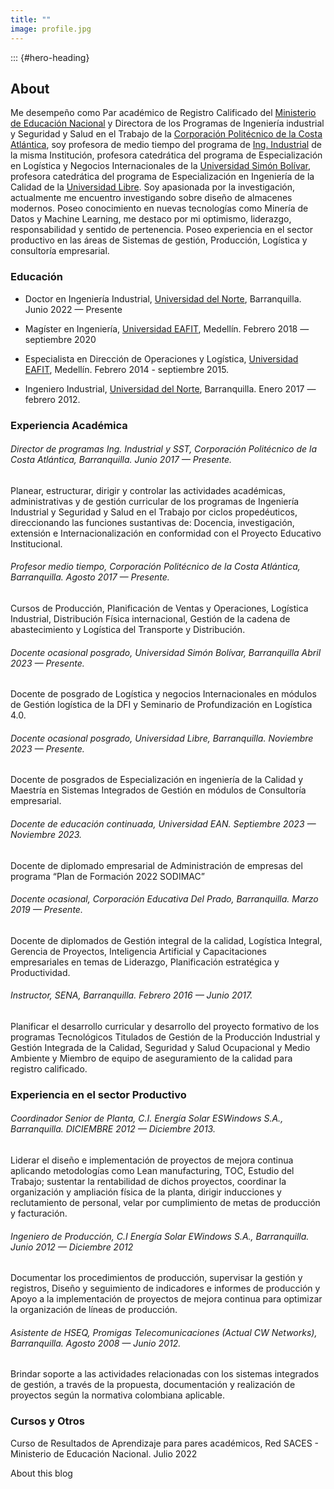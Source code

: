 ```yaml
---
title: ""
image: profile.jpg
---
```


</center>

::: {#hero-heading} 

## About 
Me desempeño como Par académico de Registro Calificado del [Ministerio de Educación Nacional](https://www.mineducacion.gov.co/portal/) y Directora de los Programas de Ingeniería industrial y Seguridad y Salud en el Trabajo de la [Corporación Politécnico de la Costa Atlántica](https://pca.edu.co/wp/), soy profesora de medio tiempo del programa de [Ing. Industrial](https://pca.edu.co/wp/ingenieria-industrial/) de la misma Institución, profesora catedrática del programa de Especialización en Logística y Negocios Internacionales de la [Universidad Simón Bolívar](https://www.unisimon.edu.co), profesora catedrática del programa de Especialización en Ingeniería de la Calidad de la [Universidad Libre](https://www.unilibrebaq.edu.co/unilibrebaq/). Soy apasionada por la investigación, actualmente me encuentro investigando sobre diseño de almacenes modernos. Poseo conocimiento en nuevas tecnologías como Minería de Datos y Machine Learning, me destaco por mi optimismo, liderazgo, responsabilidad y sentido de pertenencia. Poseo experiencia en el sector productivo en las áreas de Sistemas de gestión, Producción, Logística y consultoría empresarial.

### Educación

-   Doctor en Ingeniería Industrial, [Universidad del Norte](https://www.uninorte.edu.co), Barranquilla. Junio 2022 — Presente

-   Magíster en Ingeniería, [Universidad EAFIT](https://www.eafit.edu.co), Medellín. Febrero 2018 — septiembre 2020

-   Especialista en Dirección de Operaciones y Logística, [Universidad EAFIT](https://www.eafit.edu.co), Medellín. Febrero 2014 - septiembre 2015.

-   Ingeniero Industrial, [Universidad del Norte](https://www.uninorte.edu.co), Barranquilla. Enero 2017 — febrero 2012.

### Experiencia Académica

###### Director de programas Ing. Industrial y SST, Corporación Politécnico de la Costa Atlántica, Barranquilla. Junio 2017 — Presente.
Planear, estructurar, dirigir y controlar las actividades académicas, administrativas y de gestión curricular de los programas de Ingeniería Industrial y Seguridad y Salud en el Trabajo por ciclos propedéuticos, direccionando las funciones sustantivas de: Docencia, investigación, extensión e Internacionalización en conformidad con el Proyecto Educativo Institucional.

###### Profesor medio tiempo, Corporación Politécnico de la Costa Atlántica, Barranquilla. Agosto 2017 — Presente.
Cursos de Producción, Planificación de Ventas y Operaciones, Logística Industrial, Distribución Física internacional, Gestión de la cadena de abastecimiento y Logística del Transporte y Distribución.

###### Docente ocasional posgrado, Universidad Simón Bolívar, Barranquilla Abril 2023 — Presente.
Docente de posgrado de Logística y negocios Internacionales en módulos de Gestión logística de la DFI y Seminario de Profundización en Logística 4.0.

###### Docente ocasional posgrado, Universidad Libre, Barranquilla. Noviembre 2023 — Presente.
Docente de posgrados de Especialización en ingeniería de la Calidad y Maestría en Sistemas Integrados de Gestión en módulos de Consultoría empresarial.

###### Docente de educación continuada, Universidad EAN. Septiembre 2023 — Noviembre 2023.
Docente de diplomado empresarial de Administración de empresas del programa "Plan de Formación 2022 SODIMAC"

###### Docente ocasional, Corporación Educativa Del Prado, Barranquilla. Marzo 2019 — Presente.
Docente de diplomados de Gestión integral de la calidad, Logística Integral, Gerencia de Proyectos, Inteligencia Artificial y Capacitaciones empresariales en temas de Liderazgo, Planificación estratégica y Productividad.

###### Instructor, SENA, Barranquilla. Febrero 2016 — Junio 2017.
Planificar el desarrollo curricular y desarrollo del proyecto formativo de los programas Tecnológicos Titulados de Gestión de la Producción Industrial y Gestión Integrada de la Calidad, Seguridad y Salud Ocupacional y Medio Ambiente y Miembro de equipo
de aseguramiento de la calidad para registro calificado.

### Experiencia en el sector Productivo

###### Coordinador Senior de Planta, C.I. Energía Solar ESWindows S.A., Barranquilla. DICIEMBRE 2012 — Diciembre 2013.
Liderar el diseño e implementación de proyectos de mejora continua aplicando metodologías como Lean manufacturing, TOC, Estudio del Trabajo; sustentar la rentabilidad de dichos proyectos, coordinar la organización y ampliación física de la planta, dirigir inducciones y reclutamiento de personal, velar por cumplimiento de metas de producción y facturación.

###### Ingeniero de Producción, C.I Energía Solar EWindows S.A., Barranquilla. Junio 2012 — Diciembre 2012
Documentar los procedimientos de producción, supervisar la gestión y registros, Diseño y seguimiento de indicadores e informes de producción y Apoyo a la implementación de proyectos de mejora continua para optimizar la organización de líneas de producción.

###### Asistente de HSEQ, Promigas Telecomunicaciones (Actual CW Networks), Barranquilla. Agosto 2008 — Junio 2012.
Brindar soporte a las actividades relacionadas con los sistemas integrados de gestión, a través de la propuesta, documentación y realización de proyectos según la normativa colombiana aplicable.

### Cursos y Otros
Curso de Resultados de Aprendizaje para pares académicos, Red SACES - Ministerio de Educación Nacional. Julio 2022

About this blog
